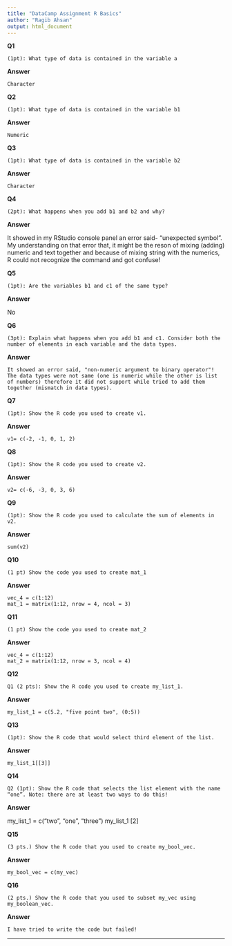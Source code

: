 ```yaml
---
title: "DataCamp Assignment R Basics"
author: "Ragib Ahsan"
output: html_document
---
```




**Q1**

    (1pt): What type of data is contained in the variable a
    
**Answer**

    Character

**Q2**

    (1pt): What type of data is contained in the variable b1
    
**Answer**

    Numeric

**Q3**

    (1pt): What type of data is contained in the variable b2

**Answer**

    Character

**Q4**

    (2pt): What happens when you add b1 and b2 and why?

**Answer**

   It showed in my RStudio console panel an error said- "unexpected symbol". My understanding on that error that, it might be the reson of mixing (adding) numeric and text together and because of mixing string with the numerics, R could not recognize the command and got confuse!

**Q5**

    (1pt): Are the variables b1 and c1 of the same type?

**Answer**

No

**Q6**

    (3pt): Explain what happens when you add b1 and c1. Consider both the number of elements in each variable and the data types.
    
**Answer**

    It showed an error said, "non-numeric argument to binary operator"! The data types were not same (one is numeric while the other is list of numbers) therefore it did not support while tried to add them together (mismatch in data types). 

**Q7**

    (1pt): Show the R code you used to create v1.
    
**Answer**
    
    v1= c(-2, -1, 0, 1, 2)
    
**Q8**

    (1pt): Show the R code you used to create v2.
    
**Answer**

    v2= c(-6, -3, 0, 3, 6)
    
**Q9**

    (1pt): Show the R code you used to calculate the sum of elements in v2.
    
**Answer**

    sum(v2)

**Q10**

    (1 pt) Show the code you used to create mat_1
    
**Answer**

    vec_4 = c(1:12)
    mat_1 = matrix(1:12, nrow = 4, ncol = 3)
    
**Q11**

    (1 pt) Show the code you used to create mat_2
    
**Answer**

    vec_4 = c(1:12)
    mat_2 = matrix(1:12, nrow = 3, ncol = 4)
    
**Q12**

    Q1 (2 pts): Show the R code you used to create my_list_1.
    
**Answer**

    my_list_1 = c(5.2, "five point two", (0:5))
    
**Q13**

    (1pt): Show the R code that would select third element of the list.
    
**Answer**

    my_list_1[[3]]
    
**Q14**

    Q2 (1pt): Show the R code that selects the list element with the name “one”. Note: there are at least two ways to do this!
    
**Answer**

  my_list_1 = c("two", "one", "three")
  my_list_1 [2]
  
**Q15**
    
    (3 pts.) Show the R code that you used to create my_bool_vec.

**Answer**

    my_bool_vec = c(my_vec)
    
**Q16**
    
    (2 pts.) Show the R code that you used to subset my_vec using my_boolean_vec.

**Answer**

    I have tried to write the code but failed!


---

